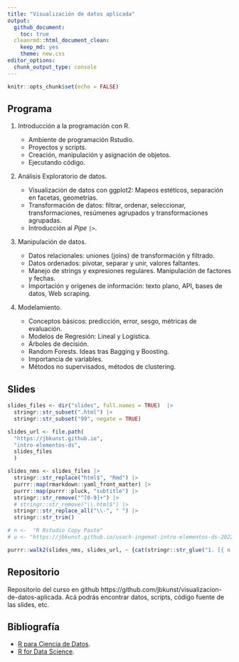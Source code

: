 ```yaml
---
title: "Visualización de datos aplicada"
output:
  github_document:
    toc: true
  cleanrmd::html_document_clean:
    keep_md: yes
    theme: new.css
editor_options: 
  chunk_output_type: console
---
```


<link rel="stylesheet" href="https://latex.now.sh/style.css">

```r
knitr::opts_chunk$set(echo = FALSE)
```

## Programa

1.  Introducción a la programación con R.

    - Ambiente de programación Rstudio.
    - Proyectos y scripts.
    - Creación, manipulación y asignación de objetos.
    - Ejecutando código.

1.  Análisis Exploratorio de datos.

    - Visualización de datos con ggplot2: Mapeos estéticos, separación en facetas, geometrías.
    - Transformación de datos: filtrar, ordenar, seleccionar, transformaciones, resúmenes agrupados y transformaciones agrupadas.
    - Introducción al _Pipe_ `|>`.

1.  Manipulación de datos.

    - Datos relacionales: uniones (joins) de transformación y filtrado.
    - Datos ordenados: pivotar, separar y unir, valores faltantes.
    - Manejo de strings y expresiones regulares. Manipulación de factores y fechas.
    - Importación y orígenes de información: texto plano, API, bases de datos, Web scraping.

1.  Modelamiento.

    - Conceptos básicos: predicción, error, sesgo, métricas de evaluación.
    - Modelos de Regresión: Lineal y Logística.
    - Árboles de decisión.
    - Random Forests. Ideas tras Bagging y Boosting.
    - Importancia de variables.
    - Métodos no supervisados, métodos de clustering.


## Slides

```r
slides_files <- dir("slides", full.names = TRUE)  |> 
  stringr::str_subset(".html") |> 
  stringr::str_subset("99", negate = TRUE)

slides_url <- file.path(
  "https://jbkunst.github.io",
  "intro-elementos-ds",
  slides_files
  )

slides_nms <- slides_files |> 
  stringr::str_replace("html$", "Rmd") |> 
  purrr::map(rmarkdown::yaml_front_matter) |> 
  purrr::map(purrr::pluck, "subtitle") |> 
  stringr::str_remove("^[0-9]+") |> 
  # stringr::str_remove("\\.html$") |> 
  stringr::str_replace_all("\\-", " ") |> 
  stringr::str_trim()

# n <-  "R Rstudio Copy Paste"
# u <- "https://jbkunst.github.io/usach-ingemat-intro-elementos-ds-202201/01-R-Rstudio-copy-paste.html"

purrr::walk2(slides_nms, slides_url, ~ {cat(stringr::str_glue("1. [{ n }]({ u })", n = .x, u = .y)); cat("\n")})
```

## Repositorio

Repositorio del curso en github https://github.com/jbkunst/visualizacion-de-datos-aplicada. Acá podrás encontrar datos, scripts, código fuente de las slides, etc.

## Bibliografía

- [R para Ciencia de Datos](https://es.r4ds.hadley.nz/).
- [R for Data Science](https://r4ds.hadley.nz/).
